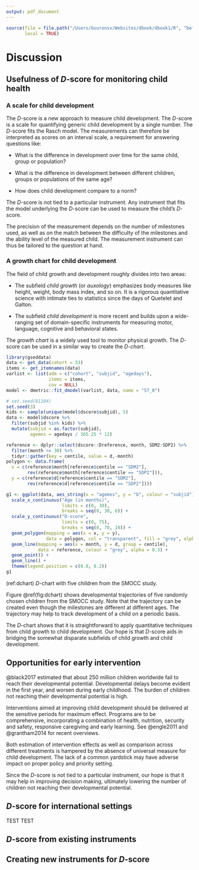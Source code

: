 ---
output: pdf_document
---
```{r init11, include=FALSE}
source(file = file.path("/Users/buurensv/Websites/dbook/dbook1/R", "before_chapter_script.R"), 
       local = TRUE)
```

# Discussion {#discussion}

## Usefulness of $D$-score for monitoring child health

### A scale for child development

The $D$-score is a new approach to measure child development. The
$D$-score is a scale for quantifying generic child development by a
single number. The $D$-score fits the Rasch model. The measurements
can therefore be interpreted as scores on an interval scale, a
requirement for answering questions like:

* What is the difference in development over time for the same child,
group or population?

* What is the difference in development between different children,
groups or populations of the same age?

* How does child development compare to a norm?

The $D$-score is not tied to a particular instrument. Any instrument
that fits the model underlying the $D$-score can be used to measure
the child's $D$-score.

The precision of the measurement depends on the number of milestones
used, as well as on the match between the difficulty of the milestones
and the ability level of the measured child. The measurement
instrument can thus be tailored to the question at hand.

### A growth chart for child development

The field of child growth and development roughly divides into two
areas:

* The subfield *child growth* (or *auxology*) emphasizes body measures
like height, weight, body mass index, and so on. It is a rigorous
quantitative science with intimate ties to statistics since the days
of Quetelet and Galton.

* The subfield *child development* is more recent and builds upon a
wide-ranging set of domain-specific instruments for measuring motor,
language, cognitive and behavioral states. 

The *growth chart* is a widely used tool to monitor physical growth.
The $D$-score can be used in a similar way to create the *$D$-chart*.

```{r smoccfit10, echo = FALSE, warning = FALSE}
library(gseddata)
data <- get_data(cohort = 53)
items <- get_itemnames(data)
varlist <- list(adm = c("cohort", "subjid", "agedays"), 
                items = items,
                cov = NULL)
model <- dmetric::fit_dmodel(varlist, data, name = "57_0")
```

```{r dchart, echo = FALSE, warning = FALSE, fig.cap = '(ref:dchart)', fig.height = 6}
# set.seed(81104)
set.seed(3)
kids <- sample(unique(model$dscore$subjid), 5)
data <- model$dscore %>% 
  filter(subjid %in% kids) %>% 
  mutate(subjid = as.factor(subjid), 
         agemos = agedays / 365.25 * 12)

reference <- dplyr::select(dscore::Dreference, month, SDM2:SDP2) %>%
  filter(month <= 30) %>%
  tidyr::gather(key = centile, value = d,-month)
polygon <- data.frame(
  x = c(reference$month[reference$centile == "SDM2"],
        rev(reference$month[reference$centile == "SDP2"])),
  y = c(reference$d[reference$centile == "SDM2"],
        rev(reference$d[reference$centile == "SDP2"])))

g1 <- ggplot(data, aes_string(x = "agemos", y = "b", colour = "subjid")) +
  scale_x_continuous("Age (in months)",
                     limits = c(0, 30),
                     breaks = seq(0, 30, 6)) +
  scale_y_continuous("D-score",
                     limits = c(0, 75),
                     breaks = seq(0, 70, 10)) +
  geom_polygon(mapping = aes(x = x, y = y), 
               data = polygon, col = "transparent", fill = "grey", alpha = 0.1) + 
  geom_line(mapping = aes(x = month, y = d, group = centile), 
            data = reference, colour = "grey", alpha = 0.3) +
  geom_point() +
  geom_line() + 
  theme(legend.position = c(0.8, 0.2))
g1
```

(ref:dchart) $D$-chart with five children from the SMOCC study.

Figure \@ref(fig:dchart) shows developmental trajectories of five
randomly chosen children from the SMOCC study. Note that the
trajectory can be created even though the milestones are different at
different ages. The trajectory may help to track development of a
child on a periodic basis.

The $D$-chart shows that it is straightforward to apply quantitative
techniques from child growth to child development. Our hope is that
$D$-score aids in bridging the somewhat disparate subfields of child
growth and child development.

## Opportunities for early intervention

@black2017 estimated that about 250 million children worldwide fail to reach
their developmental potential. Developmental delays become evident in
the first year, and worsen during early childhood. The burden of
children not reaching their developmental potential is high.

Interventions aimed at improving child development should be delivered
at the sensitive periods for maximum effect. Programs are to be
comprehensive, incorporating a combination of health, nutrition,
security and safety, responsive caregiving and early learning. See
@engle2011 and @grantham2014 for recent overviews.

Both estimation of intervention effects as well as comparison across
different treatments is hampered by the absence of universal measure
for child development. The lack of a common yardstick may have adverse
impact on proper policy and priority setting.

Since the $D$-score is not tied to a particular instrument, our hope
is that it may help in improving decision making, ultimately lowering
the number of children not reaching their developmental potential.

## $D$-score for international settings

TEST TEST 

## $D$-score from existing instruments

## Creating new instruments for $D$-score

